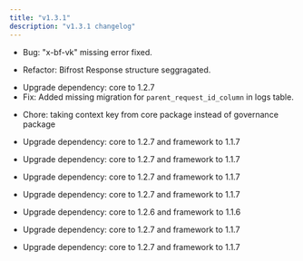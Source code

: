 ```yaml
---
title: "v1.3.1"
description: "v1.3.1 changelog"
---
```

<Update label="Bifrost(HTTP)" description="v1.3.1">

- Bug: "x-bf-vk" missing error fixed.

</Update>
<Update label="Core" description="v1.3.1">

- Refactor: Bifrost Response structure seggragated.

</Update>
<Update label="Framework" description="v1.3.1">

- Upgrade dependency: core to 1.2.7
- Fix: Added missing migration for `parent_request_id_column` in logs table.

</Update>
<Update label="governance" description="v1.3.1">

- Chore: taking context key from core package instead of governance package

</Update>
<Update label="jsonparser" description="v1.3.1">

- Upgrade dependency: core to 1.2.7 and framework to 1.1.7

</Update>
<Update label="logging" description="v1.3.1">

- Upgrade dependency: core to 1.2.7 and framework to 1.1.7

</Update>
<Update label="maxim" description="v1.3.1">

- Upgrade dependency: core to 1.2.7 and framework to 1.1.7

</Update>
<Update label="mocker" description="v1.3.1">

- Upgrade dependency: core to 1.2.7 and framework to 1.1.7

</Update>
<Update label="otel" description="v1.3.1">

- Upgrade dependency: core to 1.2.6 and framework to 1.1.6

</Update>
<Update label="semanticcache" description="v1.3.1">

- Upgrade dependency: core to 1.2.7 and framework to 1.1.7

</Update>
<Update label="telemetry" description="v1.3.1">

- Upgrade dependency: core to 1.2.7 and framework to 1.1.7

</Update>
